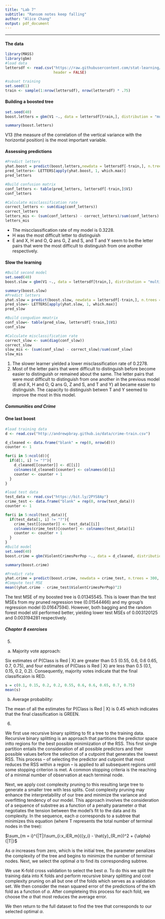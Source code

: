 ```yaml
---
title: "Lab 7"
subtitle: "Ransom notes keep falling"
author: "Alice Chang"
output: pdf_document
---
```


* * *

#### The data

```r
library(MASS)
library(gbm)
#load data
lettersdf <- read.csv("https://raw.githubusercontent.com/stat-learning/course-materials/master/data/letters.csv",
                      header = FALSE)

#subset training 
set.seed(1)
train <- sample(1:nrow(lettersdf), nrow(lettersdf) * .75)

```



#### Building a boosted tree

```r
set.seed(40)
boost.letters = gbm(V1 ~., data = lettersdf[train,], distribution = "multinomial", n.trees = 50, interaction.depth = 1, shrinkage = 0.1)

summary(boost.letters)
```
V13 (the measure of the correlation of the vertical variance with the horizontal position) is the most important variable.

#### Assessing predictions

```r
#Predict letters
yhat.boost = predict(boost.letters,newdata = lettersdf[-train,], n.trees = 50, type = "response")
pred_letters<- LETTERS[apply(yhat.boost, 1, which.max)]
pred_letters

#Build confusion matrix
conf_letters <- table(pred_letters, lettersdf[-train,]$V1)
conf_letters

#Calculate misclassification rate
correct_letters <- sum(diag(conf_letters))
correct_letters
letters_mis <- (sum(conf_letters) - correct_letters)/sum(conf_letters)
letters_mis
```
- The miscclassification rate of my model is 0.3228. 
- H was the most difficult letter to distinguish
- E and X, H and O, Q ans G, Z and S, and T and Y seem to be the letter pairs that were the most difficult to distinguish from one another respectively. 

#### Slow the learning
```r
#Build second model
set.seed(40)
boost.slow = gbm(V1 ~., data = lettersdf[train,], distribution = "multinomial", n.trees = 300, interaction.depth = 1, shrinkage = 0.05)

summary(boost.slow)
#Predict letters
yhat.slow = predict(boost.slow, newdata = lettersdf[-train,], n.trees = 300, type = "response")
pred_slow<- LETTERS[apply(yhat.slow, 1, which.max)]
pred_slow

#Build congudion mmatrix
conf_slow<- table(pred_slow, lettersdf[-train,]$V1)
conf_slow

#Calculate misclassification rate
correct_slow <- sum(diag(conf_slow))
correct_slow
slow_mis <- (sum(conf_slow) - correct_slow)/sum(conf_slow)
slow_mis

```
1. The slower learner yielded a lower misclassification rate of 0.2278.
2. Most of the letter pairs that were difficult to distinguish before become easier to distinguish or remained about the same. The letter pairs that were most difficult to distinguish from one another in the previous model (E and X, H and O, Q ans G, Z and S, and T and Y) all became easier to distinguish. The capacity to distinguish betwen T and Y seemed to improve the most in this model.

##### Communities and Crime

#### One last boost

```r
#load training data
d <- read.csv("http://andrewpbray.github.io/data/crime-train.csv")

d_cleaned <- data.frame("blank" = rep(0, nrow(d)))
counter <- 1

for(i in 5:ncol(d)){
  if(d[1, i] != "?"){
    d_cleaned[[counter]] <- d[[i]]
    colnames(d_cleaned)[counter] <- colnames(d)[i]
    counter <- counter + 1
  }
}

#load test data
test_data <- read.csv("https://bit.ly/2PYS8Ap")
crime_test <- data.frame("blank" = rep(0, nrow(test_data)))
counter <- 1

for(i in 5:ncol(test_data)){
  if(test_data[1, i] != "?"){
    crime_test[[counter]] <- test_data[[i]]
    colnames(crime_test)[counter] <- colnames(test_data)[i]
    counter <- counter + 1
  }
}
#Build model
set.seed(40)
boost.crime = gbm(ViolentCrimesPerPop ~., data = d_cleaned, distribution = "gaussian", n.trees = 300, interaction.depth = 1, shrinkage = 0.05)

summary(boost.crime)

#Predict rate
yhat.crime = predict(boost.crime, newdata = crime_test, n.trees = 300, type = "response")
#Compute test MSE
mean((yhat.crime - crime_test$ViolentCrimesPerPop)^2)
```
The test MSE of my boosted tree is 0.01345545. This is lower than the test MSEs from my pruned regression tree (0.01544466) and my group's regression model (0.01647594). However, both bagging and the random forest model stil performed better, yielding lower test MSEs of 0.003120125 and 0.003194281 respectively. 

##### Chapter 8 exercises

5. 
a) Majority vote approach: 
  
Six estimates of P(Class is Red | X) are greater than 0.5 (0.55,   0.6, 0.6 0.65, 0.7, 0.75), and four estimates of P(Class is Red |   X) are less than 0.5 (0.1, 0.15, 0.2, 0.2). Consequently, majority votes indicate that the final classificaion is RED. 

```r
s = c(0.1, 0.15, 0.2, 0.2, 0.55, 0.6, 0.6, 0.65, 0.7, 0.75)
mean(s)
```

b) Average probability: 

The mean of all the estimates for P(Class is Red | X) is 0.45 which indicates that the final classification is GREEN. 

6. 

We first use recursive binary splitting to fit a tree to the training data. Recursive binary splitting is an approach that partitions the predictor space intto regions for the best possible minimiization of the RSS. This first single partition entails the consideration of all possible predictors and their possible values before the selection of a cutpoint that generates the lowest RSS. This process -- of selecting the predictor and cutpoint that most reduces the RSS within a region -- is applied to all subsequent regions until some stopping criterion is met. A common stopping criteria is the reaching of a minimal number of observation at each terminal node. 

Next, we apply cost complexity pruning to this resulting large tree to generate a smaller tree with less splits. Cost complexity pruning may enhance the interpretability of our tree and minimize the variance and overfitting tendency of our model. This approach involves the consideration of a sequence of substree  as a function of a penalty parameter $\alpha$ that negotiates the tension between the model's fit to the data and its complexity. In the sequence, each  $\alpha$  corresponds to a subtree that minimizes this equation (where T represents the total number of terminal nodes in the tree):

$\sum_{m = i}^{|T|}\sum_{i:x_iER_m}({y_i} - \hat{y}_{R_m})^2 + {\alpha}{|T|}$

As $\alpha$ increases from zero, which is the initial tree, the parameter penalizes the complexity of the tree and begins to minimize the number of terminal nodes. Next, we select the optimal $\alpha$ to find its corresponding subtree. 

We use K-fold cross validation to select the best $\alpha$. To do this we split the training data into K folds and perform recursive binary splitting and cost complexity pruning on all but one of the folds which serves as a validation set. We then consider the mean squared error of the predictions of the kth fold as a function of $\alpha$. After completeing this process for each fold, we choose the $\alpha$ that most reduces the average error. 

We then return to the full dataset to find the tree that corresponds to our selected optimal $\alpha$.


